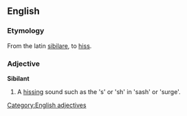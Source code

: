 ==English==
===Etymology===
From the latin [[sibilare]], to [[hiss]].
===Adjective===
[[Category:English adjectives]]
'''Sibilant'''
# A [[hissing]] sound such as the 's' or 'sh' in 'sash' or 'surge'.